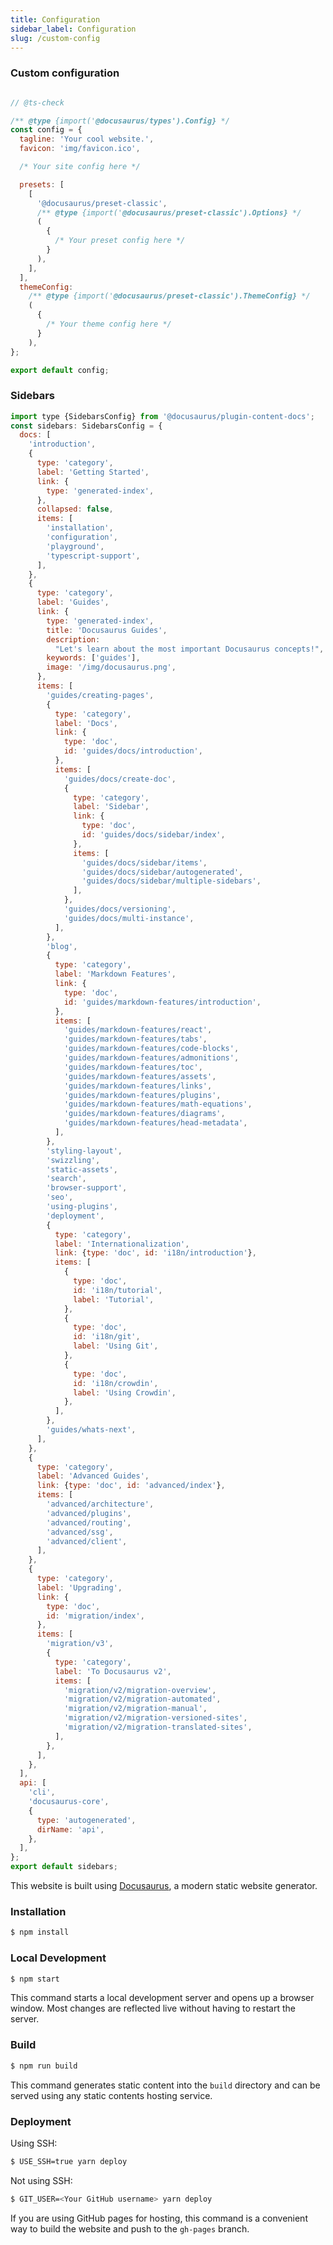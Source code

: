 ```yaml
---
title: Configuration
sidebar_label: Configuration
slug: /custom-config
---
```



### Custom configuration

```jsx

// @ts-check

/** @type {import('@docusaurus/types').Config} */
const config = {
  tagline: 'Your cool website.',
  favicon: 'img/favicon.ico',

  /* Your site config here */

  presets: [
    [
      '@docusaurus/preset-classic',
      /** @type {import('@docusaurus/preset-classic').Options} */
      (
        {
          /* Your preset config here */
        }
      ),
    ],
  ],
  themeConfig:
    /** @type {import('@docusaurus/preset-classic').ThemeConfig} */
    (
      {
        /* Your theme config here */
      }
    ),
};

export default config;

```

### Sidebars


```jsx
import type {SidebarsConfig} from '@docusaurus/plugin-content-docs';
const sidebars: SidebarsConfig = {
  docs: [
    'introduction',
    {
      type: 'category',
      label: 'Getting Started',
      link: {
        type: 'generated-index',
      },
      collapsed: false,
      items: [
        'installation',
        'configuration',
        'playground',
        'typescript-support',
      ],
    },
    {
      type: 'category',
      label: 'Guides',
      link: {
        type: 'generated-index',
        title: 'Docusaurus Guides',
        description:
          "Let's learn about the most important Docusaurus concepts!",
        keywords: ['guides'],
        image: '/img/docusaurus.png',
      },
      items: [
        'guides/creating-pages',
        {
          type: 'category',
          label: 'Docs',
          link: {
            type: 'doc',
            id: 'guides/docs/introduction',
          },
          items: [
            'guides/docs/create-doc',
            {
              type: 'category',
              label: 'Sidebar',
              link: {
                type: 'doc',
                id: 'guides/docs/sidebar/index',
              },
              items: [
                'guides/docs/sidebar/items',
                'guides/docs/sidebar/autogenerated',
                'guides/docs/sidebar/multiple-sidebars',
              ],
            },
            'guides/docs/versioning',
            'guides/docs/multi-instance',
          ],
        },
        'blog',
        {
          type: 'category',
          label: 'Markdown Features',
          link: {
            type: 'doc',
            id: 'guides/markdown-features/introduction',
          },
          items: [
            'guides/markdown-features/react',
            'guides/markdown-features/tabs',
            'guides/markdown-features/code-blocks',
            'guides/markdown-features/admonitions',
            'guides/markdown-features/toc',
            'guides/markdown-features/assets',
            'guides/markdown-features/links',
            'guides/markdown-features/plugins',
            'guides/markdown-features/math-equations',
            'guides/markdown-features/diagrams',
            'guides/markdown-features/head-metadata',
          ],
        },
        'styling-layout',
        'swizzling',
        'static-assets',
        'search',
        'browser-support',
        'seo',
        'using-plugins',
        'deployment',
        {
          type: 'category',
          label: 'Internationalization',
          link: {type: 'doc', id: 'i18n/introduction'},
          items: [
            {
              type: 'doc',
              id: 'i18n/tutorial',
              label: 'Tutorial',
            },
            {
              type: 'doc',
              id: 'i18n/git',
              label: 'Using Git',
            },
            {
              type: 'doc',
              id: 'i18n/crowdin',
              label: 'Using Crowdin',
            },
          ],
        },
        'guides/whats-next',
      ],
    },
    {
      type: 'category',
      label: 'Advanced Guides',
      link: {type: 'doc', id: 'advanced/index'},
      items: [
        'advanced/architecture',
        'advanced/plugins',
        'advanced/routing',
        'advanced/ssg',
        'advanced/client',
      ],
    },
    {
      type: 'category',
      label: 'Upgrading',
      link: {
        type: 'doc',
        id: 'migration/index',
      },
      items: [
        'migration/v3',
        {
          type: 'category',
          label: 'To Docusaurus v2',
          items: [
            'migration/v2/migration-overview',
            'migration/v2/migration-automated',
            'migration/v2/migration-manual',
            'migration/v2/migration-versioned-sites',
            'migration/v2/migration-translated-sites',
          ],
        },
      ],
    },
  ],
  api: [
    'cli',
    'docusaurus-core',
    {
      type: 'autogenerated',
      dirName: 'api',
    },
  ],
};
export default sidebars;
```

This website is built using [Docusaurus](https://docusaurus.io/), a modern static website generator.

### Installation

```bash npm2yarn
$ npm install
```

### Local Development

```bash npm2yarn
$ npm start
```

This command starts a local development server and opens up a browser window. Most changes are reflected live without having to restart the server.

### Build

```bash npm2yarn
$ npm run build
```

This command generates static content into the `build` directory and can be served using any static contents hosting service.

### Deployment

Using SSH:

```sh
$ USE_SSH=true yarn deploy
```

Not using SSH:

```sh
$ GIT_USER=<Your GitHub username> yarn deploy
```

If you are using GitHub pages for hosting, this command is a convenient way to build the website and push to the `gh-pages` branch.
